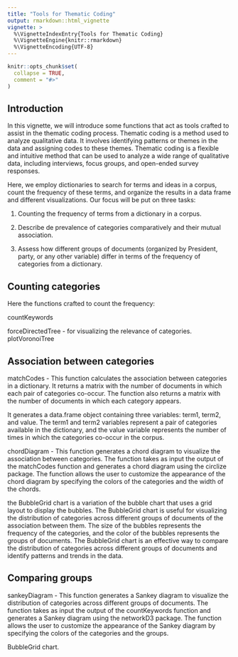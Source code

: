 ```yaml
---
title: "Tools for Thematic Coding"
output: rmarkdown::html_vignette
vignette: >
  %\VignetteIndexEntry{Tools for Thematic Coding}
  %\VignetteEngine{knitr::rmarkdown}
  %\VignetteEncoding{UTF-8}
---
```


```r
knitr::opts_chunk$set(
  collapse = TRUE,
  comment = "#>"
)
```

## Introduction

In this vignette, we will introduce some functions that act as tools crafted to assist in  the thematic coding process. Thematic coding is a method used to analyze qualitative data. It involves identifying patterns or themes in the data and assigning codes to these themes. Thematic coding is a flexible and intuitive method that can be used to analyze a wide range of qualitative data, including interviews, focus groups, and open-ended survey responses.

Here, we employ dictionaries to search for terms and ideas in a corpus, count the frequency of these terms, and organize the results in a data frame and different visualizations. Our focus will be put on three tasks:

1. Counting the frequency of terms from a dictionary in a corpus.

2. Describe de prevalence of categories comparatively and their mutual association.

3. Assess how different groups of documents (organized by President, party, or any other variable) differ in terms of the frequency of categories from a dictionary.



## Counting categories

Here the functions crafted to count the frequency:

countKeywords


forceDirectedTree - for visualizing the relevance of categories.
plotVoronoiTree 






## Association between categories

matchCodes - This function calculates the association between categories in a dictionary. It returns a matrix with the number of documents in which each pair of categories co-occur. The function also returns a matrix with the number of documents in which each category appears. 

It generates a data.frame object containing three variables: term1, term2, and value. The term1 and term2 variables represent a pair of categories available in the dictionary, and the value variable represents the number of times in which the categories co-occur in the corpus. 


chordDiagram - This function generates a chord diagram to visualize the association between categories. The function takes as input the output of the matchCodes function and generates a chord diagram using the circlize package. The function allows the user to customize the appearance of the chord diagram by specifying the colors of the categories and the width of the chords.

the BubbleGrid chart is a variation of the bubble chart that uses a grid layout to display the bubbles. The BubbleGrid chart is useful for visualizing the distribution of categories across different groups of documents of the association between them. The size of the bubbles represents the frequency of the categories, and the color of the bubbles represents the groups of documents. The BubbleGrid chart is an effective way to compare the distribution of categories across different groups of documents and identify patterns and trends in the data. 


## Comparing groups

sankeyDiagram - This function generates a Sankey diagram to visualize the distribution of categories across different groups of documents. The function takes as input the output of the countKeywords function and generates a Sankey diagram using the networkD3 package. The function allows the user to customize the appearance of the Sankey diagram by specifying the colors of the categories and the groups.

BubbleGrid chart.

